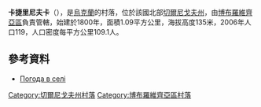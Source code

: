 {{coord|50|44|2|N|31|37|51|E|scale:100000|display=title}}

'''卡捷里尼夫卡'''（{{lang-uk|Катеринівка}}），是[[烏克蘭|烏克蘭]]的村落，位於該國北部[[切爾尼戈夫州|切爾尼戈夫州]]，由[[博布羅維齊亞區|博布羅維齊亞區]]負責管轄，始建於1800年，面積1.09平方公里，海拔高度135米，2006年人口119，人口密度每平方公里109.1人。

==參考資料==
*[http://weather.in.ua/ua/chernigovskaja/10263 Погода в селі ]{{Wayback|url=http://weather.in.ua/ua/chernigovskaja/10263 |date=20200923025341 }}

[[Category:切爾尼戈夫州村落|Category:切爾尼戈夫州村落]]
[[Category:博布羅維齊亞區村落|Category:博布羅維齊亞區村落]]


{{Chernihiv-geo-stub}}